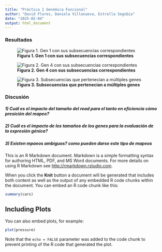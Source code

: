 ```yaml
---
title: "Práctica 1 Genómica Funcional"
author: "David Flores, Daniela Villanueva, Estrella Segobia"
date: "2025-02-04"
output: html_document
---
```


### **Resultados**

![**Figura 1. Gen 1 con sus subsecuencias correspondientes**](C:/Users/100032608/OneDrive/Imágenes/practica1rob.jpg) 


![**Figura 2. Gen 4 con sus subsecuencias correspondientes**](C:/Users/100032608/OneDrive/Imágenes/practica4rob.jpg) 

![**Figura 3. Subsecuencias que pertenecían a múltiples genes**](C:/Users/100032608/OneDrive/Imágenes/mezclados.jpg)

### **Discusión** 

##### *1)* Cuál es el impacto del tamaño del read para el tanto en eficiencia cómo presición del mapeo?

##### *2)* Cuál es el impacto de los tamaños de los genes para la evaluación de la expresión génica?

##### *3)* Existen mpaeos ambiguos? como pueden darse este tipo de mapeos


This is an R Markdown document. Markdown is a simple formatting syntax for authoring HTML, PDF, and MS Word documents. For more details on using R Markdown see <http://rmarkdown.rstudio.com>.

When you click the **Knit** button a document will be generated that includes both content as well as the output of any embedded R code chunks within the document. You can embed an R code chunk like this:

```r
summary(cars)
```

## Including Plots

You can also embed plots, for example:

```r
plot(pressure)
```

Note that the `echo = FALSE` parameter was added to the code chunk to prevent printing of the R code that generated the plot.
